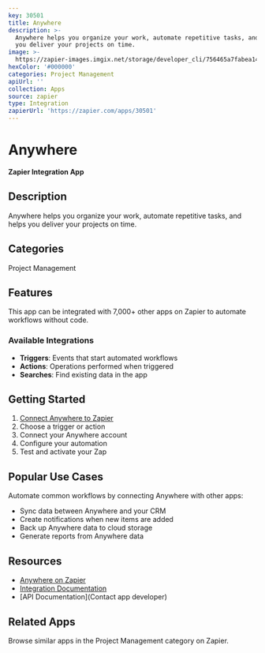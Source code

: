 ```yaml
---
key: 30501
title: Anywhere
description: >-
  Anywhere helps you organize your work, automate repetitive tasks, and helps
  you deliver your projects on time.
image: >-
  https://zapier-images.imgix.net/storage/developer_cli/756465a7fabea14da87b45ae4a15878a.png?auto=format%2Ccompress&ixlib=python-3.0.0&q=50
hexColor: '#000000'
categories: Project Management
apiUrl: ''
collection: Apps
source: zapier
type: Integration
zapierUrl: 'https://zapier.com/apps/30501'
---
```

# Anywhere

**Zapier Integration App**

## Description

Anywhere helps you organize your work, automate repetitive tasks, and helps you deliver your projects on time.

## Categories

Project Management

## Features

This app can be integrated with 7,000+ other apps on Zapier to automate workflows without code.

### Available Integrations

- **Triggers**: Events that start automated workflows
- **Actions**: Operations performed when triggered
- **Searches**: Find existing data in the app

## Getting Started

1. [Connect Anywhere to Zapier](https://zapier.com/apps/30501)
2. Choose a trigger or action
3. Connect your Anywhere account
4. Configure your automation
5. Test and activate your Zap

## Popular Use Cases

Automate common workflows by connecting Anywhere with other apps:

- Sync data between Anywhere and your CRM
- Create notifications when new items are added
- Back up Anywhere data to cloud storage
- Generate reports from Anywhere data

## Resources

- [Anywhere on Zapier](https://zapier.com/apps/30501)
- [Integration Documentation](https://zapier.com/apps/30501/integrations)
- [API Documentation](Contact app developer)

## Related Apps

Browse similar apps in the Project Management category on Zapier.
